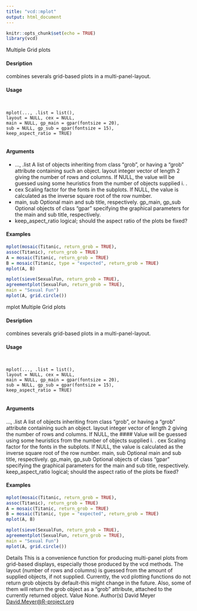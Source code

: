 ```yaml
---
title: "vcd::mplot"
output: html_document
---
```


```r
knitr::opts_chunk$set(echo = TRUE)
library(vcd)
```
 Multiple Grid plots

#### Desription

combines severals grid-based plots in a multi-panel-layout.


#### Usage
<pre><code>

mplot(..., .list = list(),
layout = NULL, cex = NULL,
main = NULL, gp_main = gpar(fontsize = 20),
sub = NULL, gp_sub = gpar(fontsize = 15),
keep_aspect_ratio = TRUE)

</code></pre>
#### Arguments

* ..., .list A list of objects inheriting from class "grob", or having a "grob" attribute containing such an object.
layout integer vector of length 2 giving the number of rows and columns. If NULL, the value will be guessed using some heuristics from the number of objects supplied i. .
* cex Scaling factor for the fonts in the subplots. If NULL, the value is calculated as the inverse square root of the row number.
* main, sub Optional main and sub title, respectively. gp_main, gp_sub
Optional objects of class "gpar" specifying the graphical parameters for the main and sub title, respectively.
* keep_aspect_ratio logical; should the aspect ratio of the plots be fixed?


#### Examples
```r

mplot(mosaic(Titanic, return_grob = TRUE),
assoc(Titanic), return_grob = TRUE)
A = mosaic(Titanic, return_grob = TRUE)
B = mosaic(Titanic, type = "expected", return_grob = TRUE)
mplot(A, B)
```

```r
mplot(sieve(SexualFun, return_grob = TRUE),
agreementplot(SexualFun, return_grob = TRUE),
main = "Sexual Fun")
mplot(A, grid.circle())
```

mplot Multiple Grid plots

#### Desription

combines severals grid-based plots in a multi-panel-layout.

#### Usage
<pre><code>

mplot(..., .list = list(),
layout = NULL, cex = NULL,
main = NULL, gp_main = gpar(fontsize = 20),
sub = NULL, gp_sub = gpar(fontsize = 15),
keep_aspect_ratio = TRUE)

</code></pre>
#### Arguments

..., .list A list of objects inheriting from class "grob", or having a "grob" attribute containing
such an object.
layout integer vector of length 2 giving the number of rows and columns. If NULL,
the 
#### Value 
 will be guessed using some heuristics from the number of objects
supplied i. .
cex Scaling factor for the fonts in the subplots. If NULL, the value is calculated as the
inverse square root of the row number.
main, sub Optional main and sub title, respectively.
gp_main, gp_sub
Optional objects of class "gpar" specifying the graphical parameters for the
main and sub title, respectively.
keep_aspect_ratio
logical; should the aspect ratio of the plots be fixed?

#### Examples
```r

mplot(mosaic(Titanic, return_grob = TRUE),
assoc(Titanic), return_grob = TRUE)
A = mosaic(Titanic, return_grob = TRUE)
B = mosaic(Titanic, type = "expected", return_grob = TRUE)
mplot(A, B)
```

```r
mplot(sieve(SexualFun, return_grob = TRUE),
agreementplot(SexualFun, return_grob = TRUE),
main = "Sexual Fun")
mplot(A, grid.circle())
```


Details
This is a convenience function for producing multi-panel plots from grid-based displays, especially
those produced by the vcd methods. The layout (number of rows and columns) is guessed from the
amount of supplied objects, if not supplied. Currently, the vcd plotting functions do not return grob
objects by default-this might change in the future. Also, some of them will return the grob object
as a "grob" attribute, attached to the currently returned object.
Value
None.
Author(s)
David Meyer <David.Meyer@R-project.org>

